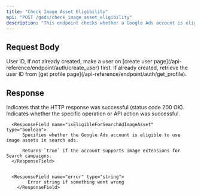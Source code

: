 ```yaml
---
title: "Check Image Asset Eligibility"
api: "POST /gads/check_image_asset_eligibility"
description: "This endpoint checks whether a Google Ads account is eligible to use image assets in search ads. Use this to verify account capabilities before proceeding with campaign setup."
---
```


## Request Body

<ParamField body="userId" type="string" required>
	User ID, If not already created, make a user on [create user
	page](/api-reference/endpoint/auth/create_user) first. If already created,
	retrieve the user ID from [get profile
	page](/api-reference/endpoint/auth/get_profile).
</ParamField>


## Response

<ResponseField name="success" type="boolean">
	Indicates that the HTTP response was successful (status code 200 OK).
</ResponseField>


<ResponseField name="results" type="object">
  <Expandable title="Results Object">
        <ResponseField name="success" type="boolean">
			Indicates whether the specific operation or API action was successful.
        </ResponseField>

      <ResponseField name="isEligibleForSearchAdImageAsset" type="boolean">
          Specifies whether the Google Ads account is eligible to use image assets in search ads.

          Returns `true` if the account supports image extensions for Search campaigns.
      </ResponseField>


      <ResponseField name="error" type="string">
    		Error string if something went wrong
    	</ResponseField>
  </Expandable>
</ResponseField>